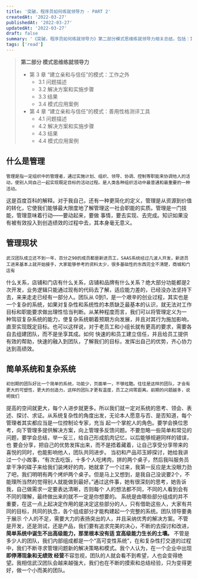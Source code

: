 ---
title: '突破，程序员如何练就领导力 - PART 2'
createdAt: '2022-03-27'
publishedAt: '2022-03-27'
updatedAt: '2022-03-27'
draft: false
summary: '《突破，程序员如何练就领导力》第二部分模式思维练就领导力相关总结，包括：第3章 “建立亲和与信任”的模式-工作之外，第4章 “建立亲和与信任”的模式-善用性格测评工具'
tags: ['read']
---

> **第二部分 模式思维练就领导力**
>
> - 第 3 章 “建立亲和与信任”的模式：工作之外
>   - 3.1 问题描述
>   - 3.2 解决方案和实施步骤
>   - 3.3 结果
>   - 3.4 模式应用案例
> - 第 4 章 “建立亲和与信任”的模式：善用性格测评工具
>   - 4.1 问题描述
>   - 4.2 解决方案和实施步骤
>   - 4.3 结果
>   - 4.4 模式应用案例

## 什么是管理
	管理是指一定组织中的管理者，通过实施计划、组织、领导、协调、控制等职能来协调他人的活动，使别人同自己一起实现既定目标的活动过程。是人类各种组织活动中最普通和最重要的一种活动。
这是百度百科的解释。对于我自己，还有一种更简化的定义，管理是从资源到价值的转化，它使我们能够最大限度地了解管理这一社会职能的实质。管理是一门技能，管理意味着行动——要动起来，要做
事情，要去实现、去完成。知识如果没有被有效投入到创造绩效的过程中去，其本身毫无意义。

## 管理现状
	武汉团队成立还不到一年，百分之90的成员都是新进员工，SAAS系统经过几波人开发，新进员工进来基本上就开始接手，大家能够参考的资料太少，很多基础性的东西完全不清楚，商城和门店有
什么关系，店铺和门店有什么关系，店铺和品牌有什么关系？绝大部分功能都是2次开发，业务逻辑只能通过现有的代码去了解，适应能力差的，已经没办法坚持下去，来来走走已经有一部分人。团队从
0到1，是一个艰辛的创业过程，其实也是一个复杂的系统，如果对复杂性和系统性的本质缺乏最基本的认识，就无法对工作目标和职能要求做出理性恰当判断。从某种程度而言，我们可以将管理定义为一
种驾驭复杂系统的能力，使复杂系统朝着预期方向发展，并且对其行为施加影响，直至实现既定目标。也可以这样说，对于老员工和小组长就有更高的要求，需要各自去组建团队，而不是坐享其成。如何
快速的和员工建立信任，并且给员工提供有效的帮助，快速的融入到团队，了解我们的目标，发挥出自己的优势，齐心协力达到高绩效。

## 简单系统和复杂系统
	初创期的团队好比一个简单的系统，功能少，页面单一，不够炫酷。往往是这样的团队，才会有更大的可塑性，更大的创造力，这样的团队才更有温度，员工之间零距离。前期的问题越多，说明我们
提高的空间就更大，每个人进步就更多。所以我们就一定对系统的思考、领会、表述、探讨、求证。从系统复杂性的角度出发，无论本人愿意与否、是否知道，每个管理者其实都应当是一位控制论专家，充当
起一个掌舵人的角色。要学会换位思考，向下管理多提供解决方案，向上管理多反馈问题。不要忽略一些简单和常见的问题，要学会总结，举一反三，给自己形成肌肉记忆，以后能够规避同样的错误，也
要会分享，把自己的优势发挥出来，而不是捂着藏着，让自己享受分享带来的喜悦的同时，也能影响他人，团队共同进步。
	当初和产品邓玉婷探讨，她给我讲过一个小故事，“有次去吃饭，十多个人吃烤肉，拼的两个桌子，然后我叫服务员拿干净的碟子来给我们装烤好的肉，她就拿了一个过来，我第一反应是太没眼力劲
了吧，我们明明有两个烤炉两个桌子。但是马上又想到，是我自己没说要2个，不能理所当然的觉得别人就能做到最好。”通过这件事，她有很深刻的思考，她告诉我，自己做需求一定要表达清晰，否则每个
人的想法都不同，不同的人看到会有不同的理解，最终做出来的就不一定是你想要的。
	系统是由哪些部分组成的并不重要，在这一点上起决定作用的是决定这些部分的人，只有借助这些人，大家有共同的目标，共同的执念，各个组成部分才能构建起一个完整的系统。团队领导要勇于展示
个人的不足，需要大力的表扬突出的人，并且采纳优秀的解决方案。不管是开发，还是测试，还是产品，我们要有追求完美的决心，不断的去探讨和改进，**简单系统中诞生不出高级能力，那里根本没有适
宜高级能力生长的土壤。**
	不管是多少人的团队，我们内部组成都是一个“高可变性系统”，在和复杂性打交道的过程中，我们不断寻求管理问题新的解决策略和模式。我个人认为，在一个企业中出现**即停滞现象和无绩效
经营**不容忽视，团队的人就会看不到希望，人也会变得绝望。我相信武汉团队会越来越强大，我们也在不断的摸索和总结经验，只为变得更好，做一个小而美的团队。
	

